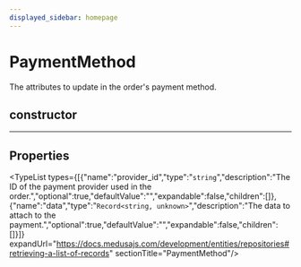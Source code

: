 ```yaml
---
displayed_sidebar: homepage
---
```



# PaymentMethod

The attributes to update in the order's payment method.

## constructor

___

## Properties

<TypeList types={[{"name":"provider_id","type":"`string`","description":"The ID of the payment provider used in the order.","optional":true,"defaultValue":"","expandable":false,"children":[]},{"name":"data","type":"`Record<string, unknown>`","description":"The data to attach to the payment.","optional":true,"defaultValue":"","expandable":false,"children":[]}]} expandUrl="https://docs.medusajs.com/development/entities/repositories#retrieving-a-list-of-records" sectionTitle="PaymentMethod"/>

